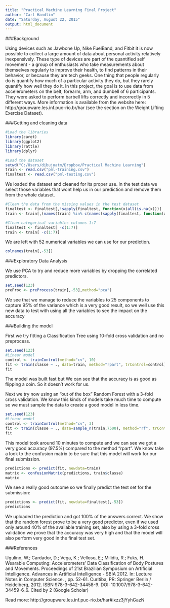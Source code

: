 ```yaml
---
title: "Practical Machine Learning Final Project"
author: "Carl Handlin"
date: "Saturday, August 22, 2015"
output: html_document
---
```


###Background

Using devices such as Jawbone Up, Nike FuelBand, and Fitbit it is now possible to collect a large amount of data about personal activity relatively inexpensively. These type of devices are part of the quantified self movement - a group of enthusiasts who take measurements about themselves regularly to improve their health, to find patterns in their behavior, or because they are tech geeks. One thing that people regularly do is quantify how much of a particular activity they do, but they rarely quantify how well they do it. In this project, the goal is to use data from accelerometers on the belt, forearm, arm, and dumbell of 6 participants. They were asked to perform barbell lifts correctly and incorrectly in 5 different ways. More information is available from the website here: http://groupware.les.inf.puc-rio.br/har (see the section on the Weight Lifting Exercise Dataset).

###Getting and cleaning data

```r
#Load the libraries
library(caret)
library(ggplot2)
library(rattle)
library(dplyr)
```

```r
#Load the dataset
setwd("C:/Users/dibujoatm/Dropbox/Practical Machine Learning")
train <- read.csv("pml-training.csv")
finaltest <- read.csv("pml-testing.csv")
```

We loaded  the dataset and cleaned for its proper use. In the test data we select those variables that wont help us in our prediction and remove them from the  whole dataset.

```r
#Clean the data from the missing values in the test dataset
finaltest <- finaltest[,!sapply(finaltest, function(x)all(is.na(x)))]
train <- train[,(names(train) %in% c(names(sapply(finaltest, function(x)all(!is.na(x)))), "classe"))]

#Clean categorical variables columns 1:7
finaltest <- finaltest[ -c(1:7)]
train <- train[ -c(1:7)]
```

We are left with 52 numerical variables we can use for our prediction. 

```r
colnames(train[,-53])
```

###Exploratory Data Analysis

We use PCA to try and reduce more variables by dropping the correlated predictors.

```r
set.seed(123)
preProc <- preProcess(train[,-53],method="pca")
```

We see that we manage to reduce the variables to 25 components to capture 95% of the variance which is a very good result, so we well use this new data to test with using all the variables to see the impact on the accuracy

###Building the model

First we try fitting a Classification Tree using 10-fold cross validation and no preprocess.

```r
set.seed(123)
#Linear model
control <- trainControl(method="cv", 10)
fit <- train(classe ~ ., data=train, method="rpart", trControl=control)
fit
```

The model was built fast but We can see that the accuracy is as good as flipping a coin. So it doesn't work for us.

Next we try now using an "out of the box" Random Forest with a 3-fold cross validation. We know this kinds of models take much time to compute so we must sample the data to create a good model in less time.

```r
set.seed(123)
#Linear model
control <- trainControl(method="cv", 3)
fit <- train(classe ~ ., data=sample_n(train,7500), method="rf", trControl=control, allowParallel=TRUE)
fit
```

This model took around 10 minutes to compute and we can see we got a very good accuracy (97.5%) compared to the method "rpart". We know take a look to the confusion matrix to be sure that this model will work for our final submission.

```r
predictions <- predict(fit, newdata=train)
matrix <- confusionMatrix(predictions, train$classe)
matrix
```

We see a really good outcome so we finally predict the test set for the submission:

```r
predictions <- predict(fit, newdata=finaltest[,-53])
predictions
```

We uploaded the prediction and got 100% of the answers correct. We show that the random forest prove to be a very good predictor, even if we used only around 40% of the available training set, also by using a 3-fold cross validation we prove that the accuracy was very high and that the model will also perform very good in the final test set.

###References

Ugulino, W.; Cardador, D.; Vega, K.; Velloso, E.; Milidiu, R.; Fuks, H. Wearable Computing: Accelerometers' Data Classification of Body Postures and Movements. Proceedings of 21st Brazilian Symposium on Artificial Intelligence. Advances in Artificial Intelligence - SBIA 2012. In: Lecture Notes in Computer Science. , pp. 52-61. Curitiba, PR: Springer Berlin / Heidelberg, 2012. ISBN 978-3-642-34458-9. DOI: 10.1007/978-3-642-34459-6_6. 
Cited by 2 (Google Scholar)

Read more: http://groupware.les.inf.puc-rio.br/har#ixzz3jYyhGazN